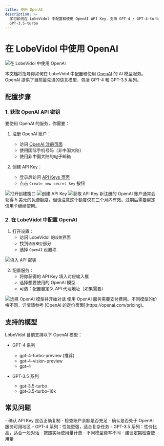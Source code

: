 ```yaml
---
title: 使用 OpenAI
description: >-
  学习如何在 LobeVidol 中配置和使用 OpenAI API Key，支持 GPT-4 / GPT-4-turbo / GPT-4-vision /
  GPT-3.5-turbo
---
```


# 在 LobeVidol 中使用 OpenAI

<Frame>
  <img 
    src="https://oss.vidol.chat/docs/2024/11/14ac82e21ddf26a1c172cdb0027d998c.png"
    alt="在 LobeVidol 中使用 OpenAI"
  />
</Frame>

本文档将指导你如何在 LobeVidol 中配置和使用 [OpenAI](https://openai.com/) 的 AI 模型服务。OpenAI 提供了目前最先进的语言模型，包括 GPT-4 和 GPT-3.5 系列。

## 配置步骤

### 1. 获取 OpenAI API 密钥

要使用 OpenAI 的服务，你需要：

1. 注册 OpenAI 账户：
   - 访问 [OpenAI 注册页面](https://platform.openai.com/signup)
   - 使用国际手机号码（非中国大陆）
   - 使用非中国大陆的电子邮箱
   
2. 创建 API Key：
   - 登录后访问 [API Keys 页面](https://platform.openai.com/api-keys)
   - 点击 `Create new secret key` 按钮

<Frame>
  <img 
    src="https://oss.vidol.chat/assets/24db23b1e193f3105f42e1c851900597.webp"
    alt="打开创建窗口"
  />
</Frame>

<Frame>
  <img 
    src="https://oss.vidol.chat/assets/876b70d34bd00241ba0bd5fe9ff76a06.webp"
    alt="创建 API Key"
  />
</Frame>

<Frame>
  <img 
    src="https://oss.vidol.chat/assets/1f38a1ff0ce00e95f72fbaddac754bbd.webp"
    alt="获取 API Key"
  />
</Frame>

<Warning>
  新注册的 OpenAI 账户通常会获得 5 美元的免费额度，但请注意这个额度仅在三个月内有效。过期后需要绑定信用卡继续使用。
</Warning>

### 2. 在 LobeVidol 中配置 OpenAI

1. 打开设置：
   - 访问 LobeVidol 的`设置`界面
   - 找到`语言模型`部分
   - 选择 `OpenAI` 设置项

<Frame>
  <img 
    src="https://oss.vidol.chat/assets/5c0b6ea48f3dd4d82e63ebebf8e247e0.webp"
    alt="填入 API 密钥"
  />
</Frame>

2. 配置服务：
   - 将你获得的 API Key 填入对应输入框
   - 选择想要使用的 OpenAI 模型
   - 可选：配置自定义 API 代理地址（如果需要）

<Frame>
  <img 
    src="https://oss.vidol.chat/assets/20de5d99f9538dc853c6a98094c89c2d.webp"
    alt="选择 OpenAI 模型并开始对话"
  />
</Frame>

<Warning>
  使用 OpenAI 服务需要支付费用。不同模型的价格不同，详情请参考 [OpenAI 的定价页面](https://openai.com/pricing)。
</Warning>

## 支持的模型

LobeVidol 目前支持以下 OpenAI 模型：

- GPT-4 系列
  - gpt-4-turbo-preview (推荐)
  - gpt-4-vision-preview
  - gpt-4
  
- GPT-3.5 系列
  - gpt-3.5-turbo
  - gpt-3.5-turbo-16k

## 常见问题

<Accordion title="API Key 无法使用？">
  - 确认 API Key 是否正确复制
  - 检查账户余额是否充足
  - 确认是否处于 OpenAI 服务可用地区
</Accordion>

<Accordion title="如何选择合适的模型？">
  - GPT-4 系列：性能更强，适合复杂任务
  - GPT-3.5 系列：性价比高，适合一般对话
</Accordion>

<Accordion title="计费问题">
  - 按照实际使用量计费
  - 不同模型费率不同
  - 建议定期检查使用量
</Accordion>
